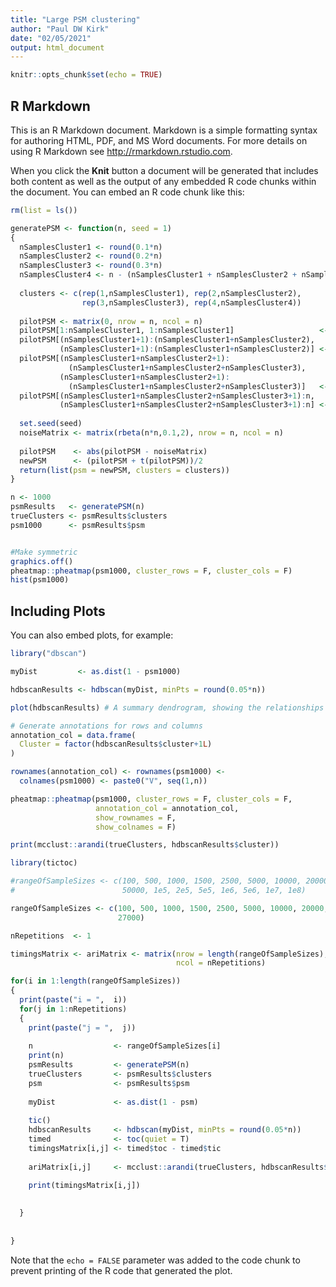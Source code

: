 ```yaml
---
title: "Large PSM clustering"
author: "Paul DW Kirk"
date: "02/05/2021"
output: html_document
---
```


```r
knitr::opts_chunk$set(echo = TRUE)
```

## R Markdown

This is an R Markdown document. Markdown is a simple formatting syntax for authoring HTML, PDF, and MS Word documents. For more details on using R Markdown see <http://rmarkdown.rstudio.com>.

When you click the **Knit** button a document will be generated that includes both content as well as the output of any embedded R code chunks within the document. You can embed an R code chunk like this:

```r
rm(list = ls())

generatePSM <- function(n, seed = 1)
{
  nSamplesCluster1 <- round(0.1*n)
  nSamplesCluster2 <- round(0.2*n)
  nSamplesCluster3 <- round(0.3*n)
  nSamplesCluster4 <- n - (nSamplesCluster1 + nSamplesCluster2 + nSamplesCluster3)
  
  clusters <- c(rep(1,nSamplesCluster1), rep(2,nSamplesCluster2), 
                rep(3,nSamplesCluster3), rep(4,nSamplesCluster4))
  
  pilotPSM <- matrix(0, nrow = n, ncol = n)
  pilotPSM[1:nSamplesCluster1, 1:nSamplesCluster1]                   <- 1
  pilotPSM[(nSamplesCluster1+1):(nSamplesCluster1+nSamplesCluster2),
           (nSamplesCluster1+1):(nSamplesCluster1+nSamplesCluster2)] <- 1
  pilotPSM[(nSamplesCluster1+nSamplesCluster2+1):
             (nSamplesCluster1+nSamplesCluster2+nSamplesCluster3),
           (nSamplesCluster1+nSamplesCluster2+1):
             (nSamplesCluster1+nSamplesCluster2+nSamplesCluster3)]   <- 1
  pilotPSM[(nSamplesCluster1+nSamplesCluster2+nSamplesCluster3+1):n,
           (nSamplesCluster1+nSamplesCluster2+nSamplesCluster3+1):n] <- 1
  
  set.seed(seed)
  noiseMatrix <- matrix(rbeta(n*n,0.1,2), nrow = n, ncol = n)
  
  pilotPSM    <- abs(pilotPSM - noiseMatrix)
  newPSM      <- (pilotPSM + t(pilotPSM))/2
  return(list(psm = newPSM, clusters = clusters))
}

n <- 1000
psmResults   <- generatePSM(n)
trueClusters <- psmResults$clusters
psm1000      <- psmResults$psm


#Make symmetric
graphics.off()
pheatmap::pheatmap(psm1000, cluster_rows = F, cluster_cols = F)
hist(psm1000)
```

## Including Plots

You can also embed plots, for example:

```r
library("dbscan")

myDist         <- as.dist(1 - psm1000)

hdbscanResults <- hdbscan(myDist, minPts = round(0.05*n))

plot(hdbscanResults) # A summary dendrogram, showing the relationships between the clusters

# Generate annotations for rows and columns
annotation_col = data.frame(
  Cluster = factor(hdbscanResults$cluster+1L)
)

rownames(annotation_col) <- rownames(psm1000) <- 
  colnames(psm1000) <- paste0("V", seq(1,n))

pheatmap::pheatmap(psm1000, cluster_rows = F, cluster_cols = F, 
                   annotation_col = annotation_col, 
                   show_rownames = F, 
                   show_colnames = F)

print(mcclust::arandi(trueClusters, hdbscanResults$cluster))

```

```r
library(tictoc)

#rangeOfSampleSizes <- c(100, 500, 1000, 1500, 2500, 5000, 10000, 20000, 
#                        50000, 1e5, 2e5, 5e5, 1e6, 5e6, 1e7, 1e8)

rangeOfSampleSizes <- c(100, 500, 1000, 1500, 2500, 5000, 10000, 20000, 
                        27000)

nRepetitions  <- 1

timingsMatrix <- ariMatrix <- matrix(nrow = length(rangeOfSampleSizes), 
                                     ncol = nRepetitions) 

for(i in 1:length(rangeOfSampleSizes))
{
  print(paste("i = ",  i))
  for(j in 1:nRepetitions)
  {
    print(paste("j = ",  j))
    
    n                  <- rangeOfSampleSizes[i]
    print(n)
    psmResults         <- generatePSM(n)
    trueClusters       <- psmResults$clusters
    psm                <- psmResults$psm
    
    myDist             <- as.dist(1 - psm)
    
    tic()
    hdbscanResults     <- hdbscan(myDist, minPts = round(0.05*n))
    timed              <- toc(quiet = T)
    timingsMatrix[i,j] <- timed$toc - timed$tic
    
    ariMatrix[i,j]     <- mcclust::arandi(trueClusters, hdbscanResults$cluster)

    print(timingsMatrix[i,j])    
    
    
  }
  
  
}

```

Note that the `echo = FALSE` parameter was added to the code chunk to prevent printing of the R code that generated the plot.
